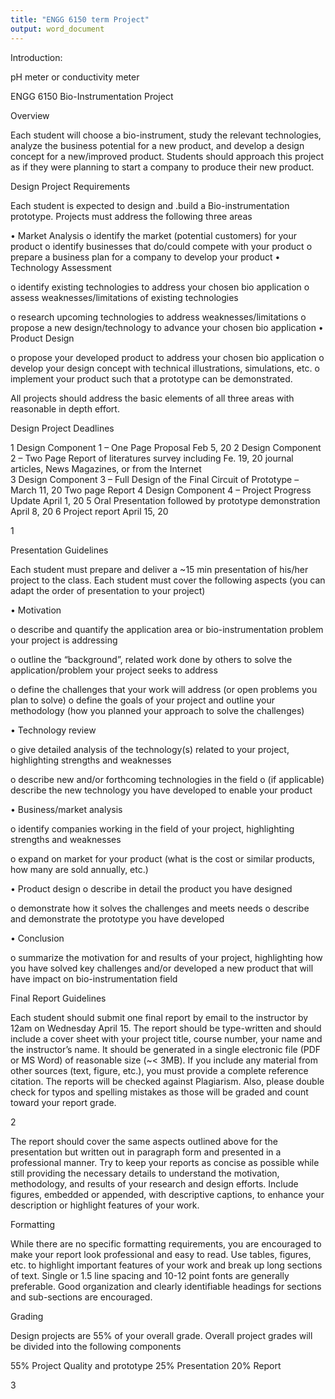 ```yaml
---
title: "ENGG 6150 term Project"
output: word_document
---
```



Introduction:

pH meter or conductivity meter

ENGG 6150 Bio-Instrumentation Project

Overview

Each student will choose a bio-instrument, study the relevant technologies, analyze the business potential for a new product, and develop a design concept for a new/improved product. Students should approach this project as if they were planning to start a company to produce their new product.

Design Project Requirements

Each student is expected to design and .build a Bio-instrumentation prototype. Projects must address the following three areas

• Market Analysis
o identify the market (potential customers) for your product
o identify businesses that do/could compete with your product
o prepare a business plan for a company to develop your product
• Technology Assessment

o identify existing technologies to address your chosen bio application o assess weaknesses/limitations of existing technologies

o research upcoming technologies to address weaknesses/limitations
o propose a new design/technology to advance your chosen bio application
• Product Design

o propose your developed product to address your chosen bio application o develop your design concept with technical illustrations, simulations, etc. o implement your product such that a prototype can be demonstrated.

All projects should address the basic elements of all three areas with reasonable in depth effort.

Design Project Deadlines

1	Design Component 1 – One Page Proposal	Feb 5, 20
2	Design Component 2 – Two Page Report of literatures survey including	Fe. 19, 20
	journal articles, News Magazines, or from the Internet	
3	Design Component 3 – Full Design of the Final Circuit of Prototype –	March 11, 20
	Two page Report	
4	Design Component 4 – Project Progress Update	April 1, 20
5	Oral Presentation followed by prototype demonstration	April 8, 20
6	Project report	April 15, 20




1
 
Presentation Guidelines

Each student must prepare and deliver a ~15 min presentation of his/her project to the class. Each student must cover the following aspects (you can adapt the order of presentation to your project)

• Motivation

o describe and quantify the application area or bio-instrumentation problem your project is addressing

o outline the “background”, related work done by others to solve the application/problem your project seeks to address

o define the challenges that your work will address (or open problems you plan to solve) o define the goals of your project and outline your methodology (how you planned your approach to solve the challenges)

• Technology review

o give detailed analysis of the technology(s) related to your project, highlighting strengths and weaknesses

o describe new and/or forthcoming technologies in the field
o (if applicable) describe the new technology you have developed to enable your product

• Business/market analysis

o identify companies working in the field of your project, highlighting strengths and weaknesses

o expand on market for your product (what is the cost or similar products, how many are sold annually, etc.)

• Product design
o describe in detail the product you have designed

o demonstrate how it solves the challenges and meets needs o describe and demonstrate the prototype you have developed

• Conclusion

o summarize the motivation for and results of your project, highlighting how you have solved key challenges and/or developed a new product that will have impact on bio-instrumentation field

Final Report Guidelines

Each student should submit one final report by email to the instructor by 12am on Wednesday April 15. The report should be type-written and should include a cover sheet with your project title, course number, your name and the instructor’s name. It should be generated in a single electronic file (PDF or MS Word) of reasonable size (~< 3MB). If you include any material from other sources (text, figure, etc.), you must provide a complete reference citation. The reports will be checked against Plagiarism. Also, please double check for typos and spelling mistakes as those will be graded and count toward your report grade.


2
 

The report should cover the same aspects outlined above for the presentation but written out in paragraph form and presented in a professional manner. Try to keep your reports as concise as possible while still providing the necessary details to understand the motivation, methodology, and results of your research and design efforts. Include figures, embedded or appended, with descriptive captions, to enhance your description or highlight features of your work.

Formatting

While there are no specific formatting requirements, you are encouraged to make your report look professional and easy to read. Use tables, figures, etc. to highlight important features of your work and break up long sections of text. Single or 1.5 line spacing and 10-12 point fonts are generally preferable. Good organization and clearly identifiable headings for sections and sub-sections are encouraged.

Grading

Design projects are 55% of your overall grade. Overall project grades will be divided into the following components

55% Project Quality and prototype	25% Presentation	20% Report





































3
